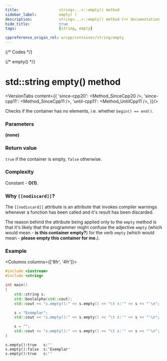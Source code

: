 ```yaml
---
title:					string<...>::empty() method
sidebar_label:			empty( )
description:			string<...>::empty() method C++ documentation
hide_title:				true
tags:					[string, empty]

cppreference_origin_rel: w/cpp/container/string/empty
---
```



{/* Codes */}

{/* empty() */}

# std::string empty() method

<VersionTabs content={{
	'since-cpp20': <Method_SinceCpp20 />,
	'since-cpp11': <Method_SinceCpp11 />,
	'until-cpp11': <Method_UntilCpp11 />,
}}/>

Checks if the container has no elements, i.e. whether `begin() == end()`.

### Parameters

**(none)**

### Return value

`true` if the container is empty, `false` otherwise.

### Complexity

Constant - **O(1)**.

### Why `[[nodiscard]]`?

The `[[nodiscard]]` attribute is an attribute that invokes compiler warnings whenever
a function has been called and it's result has been discarded.

The reason behind the attribute being applied only to the `empty` method is that
it's likely that the programmer might confuse the adjective `empty` (which would mean - **is this container empty?**)
for the verb `empty` (which would mean - **please empty this container for me.**).

### Example

<Columns columns={['8fr', '4fr']}>
<div>

```cpp title='Main.cpp' showLineNumbers
#include <iostream>
#include <string>

int main()
{
    std::string s;
    std::boolalpha(std::cout);
    std::cout << "s.empty():" << s.empty() << "\t s:'" << s << "'\n";

    s = "Exemplar";
    std::cout << "s.empty():" << s.empty() << "\t s:'" << s << "'\n";

    s = "";
    std::cout << "s.empty():" << s.empty() << "\t s:'" << s << "'\n";
}
```

</div>
<div>

```plaintext title="Output"
s.empty():true	 s:''
s.empty():false	 s:'Exemplar'
s.empty():true	 s:''
```

</div>
</Columns>
